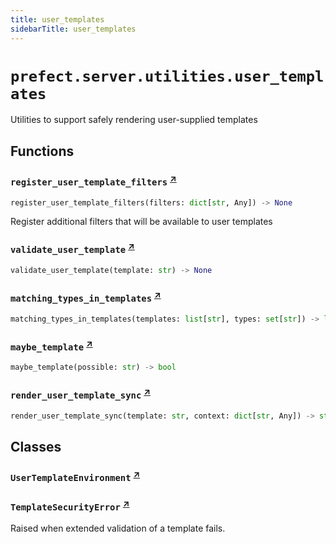 ```yaml
---
title: user_templates
sidebarTitle: user_templates
---
```


# `prefect.server.utilities.user_templates`


Utilities to support safely rendering user-supplied templates

## Functions

### `register_user_template_filters` <sup><a href="https://github.com/prefecthq/prefect/blob/main/src/prefect/server/utilities/user_templates.py#L69" target="_blank">↗</a></sup>

```python
register_user_template_filters(filters: dict[str, Any]) -> None
```


Register additional filters that will be available to user templates


### `validate_user_template` <sup><a href="https://github.com/prefecthq/prefect/blob/main/src/prefect/server/utilities/user_templates.py#L74" target="_blank">↗</a></sup>

```python
validate_user_template(template: str) -> None
```

### `matching_types_in_templates` <sup><a href="https://github.com/prefecthq/prefect/blob/main/src/prefect/server/utilities/user_templates.py#L112" target="_blank">↗</a></sup>

```python
matching_types_in_templates(templates: list[str], types: set[str]) -> list[str]
```

### `maybe_template` <sup><a href="https://github.com/prefecthq/prefect/blob/main/src/prefect/server/utilities/user_templates.py#L124" target="_blank">↗</a></sup>

```python
maybe_template(possible: str) -> bool
```

### `render_user_template_sync` <sup><a href="https://github.com/prefecthq/prefect/blob/main/src/prefect/server/utilities/user_templates.py#L143" target="_blank">↗</a></sup>

```python
render_user_template_sync(template: str, context: dict[str, Any]) -> str
```

## Classes

### `UserTemplateEnvironment` <sup><a href="https://github.com/prefecthq/prefect/blob/main/src/prefect/server/utilities/user_templates.py#L32" target="_blank">↗</a></sup>

### `TemplateSecurityError` <sup><a href="https://github.com/prefecthq/prefect/blob/main/src/prefect/server/utilities/user_templates.py#L60" target="_blank">↗</a></sup>


Raised when extended validation of a template fails.

